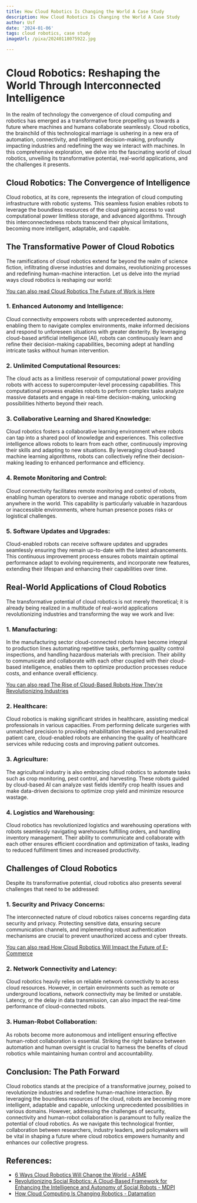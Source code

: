 ```yaml
---
title: How Cloud Robotics Is Changing the World A Case Study
description: How Cloud Robotics Is Changing the World A Case Study
author: Usf
date: '2024-01-06'
tags: cloud robotics, case study
imageUrl: /pixa/20240118075922.jpg

---
```

# **Cloud Robotics: Reshaping the World Through Interconnected Intelligence**

In the realm of technology the convergence of cloud computing and robotics has emerged as a transformative force propelling  us towards a future where machines  and humans collaborate seamlessly. Cloud robotics, the brainchild of this technological marriage is ushering in a new era of automation, connectivity, and intelligent decision-making, profoundly impacting industries and redefining  the way  we interact with  machines. In this comprehensive exploration, we delve into the fascinating world of cloud  robotics, unveiling its transformative potential, real-world applications,  and the challenges it presents.

## **Cloud  Robotics: The Convergence of Intelligence**

Cloud robotics,  at its  core, represents  the  integration of  cloud computing infrastructure with  robotic  systems. This seamless fusion enables robots to leverage the boundless resources of the cloud  gaining  access to vast computational power  limitless storage, and  advanced  algorithms. Through this  interconnectedness robots transcend their physical limitations, becoming more intelligent, adaptable, and capable.

## **The Transformative  Power of Cloud  Robotics**

The ramifications  of cloud  robotics extend  far beyond the realm of science fiction, infiltrating diverse industries and domains,  revolutionizing processes and redefining  human-machine interaction. Let us delve into  the myriad ways cloud robotics is reshaping our world:

[You can also read Cloud Robotics The Future of  Work is Here](Cloud%20Robotics%20The%20Future%20of%20Work%20is%20Here)


###  **1.  Enhanced Autonomy and Intelligence:**

Cloud connectivity empowers robots with unprecedented autonomy, enabling them to navigate  complex environments, make informed decisions and respond to unforeseen situations with greater dexterity. By leveraging cloud-based artificial intelligence (AI), robots can continuously learn and refine  their decision-making capabilities, becoming adept at handling intricate tasks without human intervention.

### **2. Unlimited Computational Resources:**

The cloud acts as a  limitless reservoir of computational power providing  robots with access to supercomputer-level processing  capabilities. This  computational  prowess enables robots to perform complex tasks analyze massive datasets and engage in real-time decision-making,  unlocking possibilities hitherto beyond their reach.

###  **3. Collaborative Learning and Shared Knowledge:**

Cloud robotics fosters a collaborative learning environment where robots can tap into a shared pool of knowledge and experiences.  This collective  intelligence allows robots to learn from each other, continuously improving their  skills and adapting to new situations. By leveraging cloud-based machine learning algorithms, robots can collectively  refine their decision-making leading to  enhanced performance and efficiency.

### **4. Remote Monitoring and Control:**

Cloud connectivity facilitates remote monitoring and control of robots, enabling human operators to  oversee and manage robotic  operations from anywhere  in the  world. This capability is particularly valuable in hazardous  or inaccessible environments, where human presence poses risks or logistical challenges.

### **5. Software Updates and Upgrades:**

Cloud-enabled robots can  receive software updates  and upgrades seamlessly ensuring they remain up-to-date  with the latest advancements. This continuous  improvement process ensures  robots maintain optimal performance adapt to evolving requirements, and incorporate new features, extending their lifespan and enhancing their capabilities  over time.

## **Real-World Applications of Cloud Robotics**

The transformative potential of cloud robotics is not merely  theoretical; it is already being  realized in a multitude of real-world applications revolutionizing industries and transforming the way we work and live:

### **1. Manufacturing:**

In the manufacturing sector cloud-connected robots have become integral to production lines automating repetitive tasks, performing quality control inspections, and handling hazardous materials with  precision. Their ability to communicate  and collaborate with each other coupled with their cloud-based intelligence, enables them  to optimize  production processes reduce costs, and enhance overall  efficiency.

[You can also read The Rise of Cloud-Based Robots How They're Revolutionizing Industries](The%20Rise%20of%20Cloud-Based%20Robots%20How%20They%27re%20Revolutionizing%20Industries)


### **2. Healthcare:**

Cloud  robotics is making significant strides in healthcare, assisting medical professionals in various capacities. From performing delicate surgeries with unmatched precision to providing rehabilitation therapies and personalized patient care,  cloud-enabled robots are enhancing the quality of healthcare services while reducing costs and improving patient outcomes.

### **3. Agriculture:**

The  agricultural industry is also embracing cloud robotics to automate tasks  such as crop monitoring, pest control, and harvesting. These robots guided by cloud-based AI can analyze vast fields identify  crop health issues and make data-driven decisions to optimize crop yield and minimize resource wastage.

### **4. Logistics and Warehousing:**

Cloud robotics has revolutionized  logistics and warehousing operations with robots seamlessly navigating warehouses fulfilling  orders, and handling inventory management.  Their ability  to  communicate and collaborate with each other ensures efficient coordination and  optimization of tasks,  leading to reduced fulfillment times and increased productivity.

## **Challenges of Cloud Robotics**

Despite its transformative potential, cloud robotics also presents several challenges that need to be addressed:

### **1. Security and Privacy Concerns:**

The  interconnected nature  of  cloud robotics raises concerns regarding data security and privacy. Protecting sensitive data, ensuring secure communication channels, and implementing  robust authentication mechanisms are  crucial to prevent unauthorized access and cyber threats.

[You can also read How Cloud  Robotics Will  Impact the  Future of E-Commerce](How%20Cloud%20Robotics%20Will%20Impact%20the%20Future%20of%20E-Commerce)


### **2. Network Connectivity and Latency:**

Cloud  robotics heavily relies on reliable network connectivity to access cloud  resources. However, in certain environments such as remote or underground locations, network connectivity may be limited  or unstable. Latency, or the delay in data transmission, can also impact the real-time performance of cloud-connected robots.

### **3. Human-Robot Collaboration:**

As robots become more autonomous and intelligent ensuring effective human-robot collaboration is  essential. Striking the right balance between automation and  human oversight is crucial to harness the benefits of cloud robotics while maintaining human control and accountability.

## **Conclusion: The Path Forward**

Cloud robotics stands at the precipice of a transformative journey, poised to revolutionize industries and redefine human-machine interaction. By leveraging the boundless resources of the cloud, robots are becoming more intelligent,  adaptable and capable, unlocking  unprecedented possibilities in various domains. However, addressing the challenges of security, connectivity and  human-robot collaboration is paramount to fully realize the potential of cloud robotics. As we navigate this technological frontier, collaboration between researchers, industry leaders, and policymakers will  be vital in shaping a future where cloud robotics empowers humanity and enhances our collective progress.

## References:
- [6 Ways Cloud Robotics Will Change the World - ASME](https://www.asme.org/topics-resources/content/6-ways-cloud-robotics-change-world)
- [Revolutionizing Social Robotics: A Cloud-Based Framework for Enhancing the Intelligence and Autonomy of Social Robots - MDPI](https://www.mdpi.com/2218-6581/12/2/48)
- [How Cloud Computing Is Changing Robotics - Datamation](https://www.datamation.com/cloud/how-cloud-computing-is-changing-robotics/)
